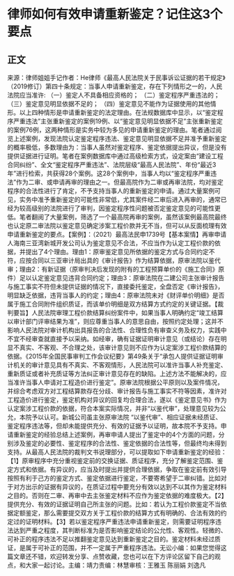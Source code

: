 # 律师如何有效申请重新鉴定？记住这3个要点
## 正文
来源：律师姐姐手记作者：He律师《最高人民法院关于民事诉讼证据的若干规定》（2019修订）第四十条规定：当事人申请重新鉴定，存在下列情形之一的，人民法院应当准许: （一）鉴定人不具备相应资格的； （二）鉴定程序严重违法的； （三）鉴定意见明显依据不足的； （四）鉴定意见不能作为证据使用的其他情形。以上四种情形是申请重新鉴定的法定理由。在法规数据库中显示，以“鉴定程序严重违法”主张重新鉴定的案例19例、以“鉴定意见明显依据不足”主张重新鉴定的案例76例，这两种情形是实务中较为多见的申请重新鉴定的理由。笔者通过阅览上述案例，发现法院认定鉴定程序违法、鉴定意见明显依据不足并准予重新鉴定的概率极低，多数理由为：当事人虽然对鉴定程序、鉴定依据提出异议，但是没有提供证据进行证明。笔者在案例数据库中通过高级检索方式，设定案由“建设工程合同纠纷”、全文“鉴定程序严重违法”、法院层级“最高人民法院”、年份“最近3年”进行检索，共获得28个案例。这28个案例中，当事人均以“鉴定程序严重违法”作为二审、或申请再审的理由之一。但最高院作为二审或再审法院，均对鉴定程序的合法性进行了肯定，不予支持当事人的重新鉴定的申请。通过大量案例可见，实务中准予重新鉴定的可能性非常低，尤其案件经二审后进入再审的，通常已经为较高级别的法院进行了审判，因鉴定程序性问题被否定鉴定意见的可能性更低。笔者翻阅了大量案例，筛选了一个最高院再审的案例，虽然该案例最高院最终也认定原二审法院以鉴定意见确定涉案工程价款并无不当，但可以从反面梳理有效申请重新鉴定的要点。【案例】：（2021）最高法民申1739号【基本案情】再审申请人海南三亚湾新城开发公司认为鉴定意见不合法，不应当作为认定工程价款的依据，并提出了4个理由。理由1：原审鉴定意见所依据的鉴定方式与合同约定不符，应按合同以三亚审计局出具的《审计报告》作为结算依据，原审法院以鉴代审；理由2：有新证据（原审判决后发现的附有的工程预算单价的《施工合同》原件）足以认定鉴定意见违背合同约定；理由3：原审法院在二建公司主张审计报告与施工事实不符但未提供证据的情况下，直接委托鉴定，全盘否定《审计报告》，明显缺乏依据，违背当事人的约定；理由4：原审法院未对《财评单价明细》是否属于施工合同附件组织质证，而该单价明细是双方结算方式约定的关键证据。【裁判要旨】人民法院审理工程价款结算纠纷案件中，如果当事人明确约定“竣工结算以审计部门评审结果为准”，则应尊重当事人的意思自由，按照约定处理；这并不影响人民法院对审计机构出具报告的合法性、合理性负有审查义务及权力，实践中不宜不经审查就直接予以采纳。如经审，确有证据证明审计意见（或结论）存在明显不真实、不客观、不合理之处，该审计意见则不应作为认定案涉工程价款结算的依据。《2015年全国民事审判工作会议纪要》第49条关于“承包人提供证据证明审计机关的审计意见具有不真实、不客观情形，人民法院可以准许当事人补充鉴定、重新质证或者补充质证等方法纠正审计意见存在的缺陷。上述方法不能解决的，应当准许当事人申请对工程造价进行鉴定”。原审法院根据公平原则以及案件情况，并综合考虑双方对工程结算款存在分歧、审计报告与施工事实不符等因素，准许对工程造价进行鉴定，鉴定机构对异议的回复均合理合法，遂以《鉴定意见书》作为认定案涉工程价款的依据，符合本案实际情况，并非“以鉴代审”，处理意见较为公允，本院予以认可。新城公司虽主张原审法院 “以鉴代审”、相应证据未经质证、鉴定程序违法等，但却未能提供充分、有效的证据予以证明，故本院不予支持。申请重新鉴定的经验总结上述案例，再审申请人提出了鉴定中的4个方面的问题，分别涉及鉴定的必要性、鉴定程序的合法性、鉴定依据的合法性等，但最终均未得到支持。从最高人民法院的裁判文书说理部分，可以提取如下申请重新鉴定的经验：【1】原审程序中充分重视鉴定前的交换证据、质证程序，充分了解鉴定范围、鉴定方式和依据。有异议的，应当及时提出并提供合理依据，争取在鉴定前有效引导按照有利于己方的鉴定方式、鉴定依据进行鉴定，不要寄希望于二审纠错。比如对于对方出示的证据有异议的，在质证过程中要充分有效以达到不以其作为鉴定材料之目的。否则在二审、再审中去主张鉴定材料不应作为鉴定依据的难度极大。【2】提供充分、有效的证据证明自己所主张的问题。比如：若认为工程价款鉴定不当依据定额鉴定，那么需要提交双方关于工程价款的结算方式有明确的、合法有效的约定过的证明材料。【3】若以鉴定程序严重违法申请重新鉴定，则需要证明程序违法达到严重之程度，其判断标准为是否影响鉴定结论的公允性、客观性。轻微的、可补正的程序违法不足以推翻鉴定意见达到重新鉴定之目的。鉴定材料未经过质证，是属于可补正的范围，并不一定属于严重程序违法。无讼小编：如果您觉得这篇文章还不错，欢迎转发分享、点赞收藏，您也可以在下方评论区留下自己的观点，和大家一起讨论。主编：靖力责编：林慧审核：王雅玉 陈丽娟 刘逸凡